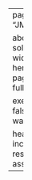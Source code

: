 ---
pagetitle: "JMtzRdz"

about:
  template: solana
  image-width: 28em
  id: hero-heading
page-layout: full

execute: 
  freeze: false
  echo: false
  warning: false

header-includes: >
  <link rel="stylesheet" href="assets/index.css">
resources:
  - assets/index.css
---